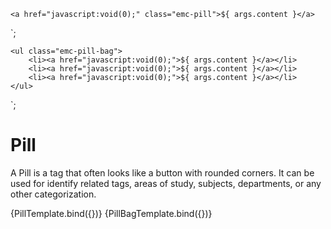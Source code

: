 
<Meta title="Components/Pill" component="Pill" />

    <a href="javascript:void(0);" class="emc-pill">${ args.content }</a>
`;

    <ul class="emc-pill-bag">
        <li><a href="javascript:void(0);">${ args.content }</a></li>
        <li><a href="javascript:void(0);">${ args.content }</a></li>
        <li><a href="javascript:void(0);">${ args.content }</a></li>
    </ul>
`;

# Pill

A Pill is a tag that often looks like a button with rounded corners.  It can be used for identify related tags, 
areas of study, subjects, departments, or any other categorization.

<Canvas>
    <Story name="Simple" args={{
        content: 'Sample Pill',
    }}>
      {PillTemplate.bind({})}
    </Story>
</Canvas>

<Canvas>
    <Story name="Pill Bag" args={{
        content: 'Sample Pill'
    }}>
      {PillBagTemplate.bind({})}
    </Story>
</Canvas>

